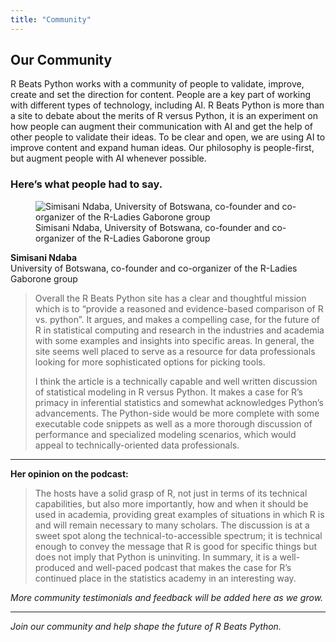 ```yaml
---
title: "Community"
---
```


## Our Community

R Beats Python works with a community of people to validate, improve, create and set the direction for content. People are a key part of working with different types of technology, including AI. R Beats Python is more than a site to debate about the merits of R versus Python, it is an experiment on how people can augment their communication with AI and get the help of other people to validate their ideas. To be clear and open, we are using AI to improve content and expand human ideas. Our philosophy is people-first, but augment people with AI whenever possible.

### Here's what people had to say.

![Simisani Ndaba, University of Botswana, co-founder and co-organizer of the R-Ladies Gaborone group](community-images/simisani_ndaba.jpeg)

**Simisani Ndaba**  
University of Botswana, co-founder and co-organizer of the R-Ladies Gaborone group

> Overall the R Beats Python site has a clear and thoughtful mission which is to “provide a reasoned and evidence-based comparison of R vs. python”. It argues, and makes a compelling case, for the future of R in statistical computing and research in the industries and academia with some examples and insights into specific areas. In general, the site seems well placed to serve as a resource for data professionals looking for more sophisticated options for picking tools.
>
> I think the article is a technically capable and well written discussion of statistical modeling in R versus Python. It makes a case for R’s primacy in inferential statistics and somewhat acknowledges Python’s advancements. The Python-side would be more complete with some executable code snippets as well as a more thorough discussion of performance and specialized modeling scenarios, which would appeal to technically-oriented data professionals.

---

**Her opinion on the podcast:**

> The hosts have a solid grasp of R, not just in terms of its technical capabilities, but also more importantly, how and when it should be used in academia, providing great examples of situations in which R is and will remain necessary to many scholars. The discussion is at a sweet spot along the technical-to-accessible spectrum; it is technical enough to convey the message that R is good for specific things but does not imply that Python is uninviting. In summary, it is a well-produced and well-paced podcast that makes the case for R’s continued place in the statistics academy in an interesting way.

*More community testimonials and feedback will be added here as we grow.*

---

*Join our community and help shape the future of R Beats Python.* 